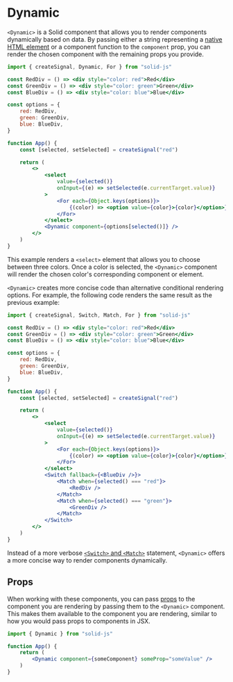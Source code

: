 # Dynamic


`<Dynamic>` is a Solid component that allows you to render components dynamically based on data.
By passing either a string representing a [native HTML element](https://developer.mozilla.org/en-US/docs/Web/HTML/Element) or a component function to the `component` prop, you can render the chosen component with the remaining props you provide.

```jsx
import { createSignal, Dynamic, For } from "solid-js"

const RedDiv = () => <div style="color: red">Red</div>
const GreenDiv = () => <div style="color: green">Green</div>
const BlueDiv = () => <div style="color: blue">Blue</div>

const options = {
	red: RedDiv,
	green: GreenDiv,
	blue: BlueDiv,
}

function App() {
	const [selected, setSelected] = createSignal("red")

	return (
		<>
			<select
				value={selected()}
				onInput={(e) => setSelected(e.currentTarget.value)}
			>
				<For each={Object.keys(options)}>
					{(color) => <option value={color}>{color}</option>} 
				</For>
			</select>
			<Dynamic component={options[selected()]} />
		</>
	)
}
```

This example renders a `<select>` element that allows you to choose between three colors.
Once a color is selected, the `<Dynamic>` component will render the chosen color's corresponding component or element.

`<Dynamic>` creates more concise code than alternative conditional rendering options.
For example, the following code renders the same result as the previous example:

```jsx
import { createSignal, Switch, Match, For } from "solid-js"

const RedDiv = () => <div style="color: red">Red</div>
const GreenDiv = () => <div style="color: green">Green</div>
const BlueDiv = () => <div style="color: blue">Blue</div>

const options = {
	red: RedDiv,
	green: GreenDiv,
	blue: BlueDiv,
}

function App() {
	const [selected, setSelected] = createSignal("red")

	return (
		<>
			<select
				value={selected()}
				onInput={(e) => setSelected(e.currentTarget.value)}
			>
				<For each={Object.keys(options)}>
					{(color) => <option value={color}>{color}</option>} 
				</For>
			</select>
			<Switch fallback={<BlueDiv />}>
				<Match when={selected() === "red"}>
					<RedDiv />
				</Match>
				<Match when={selected() === "green"}>
					<GreenDiv />
				</Match>
			</Switch>
		</>
	)
}
```

Instead of a more verbose [`<Switch>` and `<Match>`](/concepts/control-flow/conditional-rendering) statement, `<Dynamic>` offers a more concise way to render components dynamically.

## Props

When working with these components, you can pass [props](/concepts/components/props) to the component you are rendering by passing them to the `<Dynamic>` component.
This makes them available to the component you are rendering, similar to how you would pass props to components in JSX.

```jsx
import { Dynamic } from "solid-js"

function App() {
	return (
		<Dynamic component={someComponent} someProp="someValue" />
	)
}
```